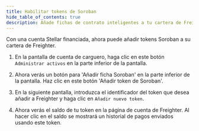 ```yaml
---
title: Habilitar tokens de Soroban
hide_table_of_contents: true
description: Añade fichas de contrato inteligentes a tu cartera de Freighter.
---
```


Con una cuenta Stellar financiada, ahora puede añadir tokens Soroban a su cartera de Freighter.

1. En la pantalla de cuenta de carguero, haga clic en este botón `Administrar activos` en la parte inferior de la pantalla.

2. Ahora verás un botón para 'Añadir ficha Soroban' en la parte inferior de la pantalla. Haz clic en este botón 'Añadir token de Soroban'.

3. En la siguiente pantalla, introduzca el identificador del token que desea añadir a Freighter y haga clic en `Añadir nuevo token`.

4. Ahora verás el saldo de tu token en la página de cuenta de Freighter. Al hacer clic en el saldo se mostrará un historial de pagos enviados usando este token.
